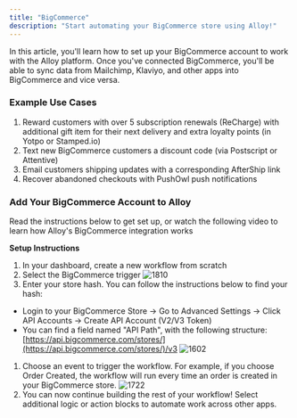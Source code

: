 ```yaml
---
title: "BigCommerce"
description: "Start automating your BigCommerce store using Alloy!"
---
```


In this article, you'll learn how to set up your BigCommerce account to work with the Alloy platform. Once you've connected BigCommerce, you'll be able to sync data from Mailchimp, Klaviyo, and other apps into BigCommerce and vice versa.

### Example Use Cases

1. Reward customers with over 5 subscription renewals (ReCharge) with additional gift item for their next delivery and extra loyalty points (in Yotpo or Stamped.io)
2. Text new BigCommerce customers a discount code (via Postscript or Attentive)
3. Email customers shipping updates with a corresponding AfterShip link
4. Recover abandoned checkouts with PushOwl push notifications

### Add Your BigCommerce Account to Alloy

Read the instructions below to get set up, or watch the following video to learn how Alloy's BigCommerce integration works

**Setup Instructions**

1. In your dashboard, create a new workflow from scratch
2. Select the BigCommerce trigger
![1810](/images/33e07b8-b1.png "b1.png") 
1. Enter your store hash. You can follow the instructions below to find your hash:
* Login to your BigCommerce Store -> Go to Advanced Settings -> Click API Accounts -> Create API Account (V2/V3 Token)
* You can find a field named "API Path", with the following structure:  
[https://api.bigcommerce.com/stores/](https://api.bigcommerce.com/stores/)/v3
![1602](/images/b00afe7-b2.png "b2.png") 
1. Choose an event to trigger the workflow. For example, if you choose Order Created, the workflow will run every time an order is created in your BigCommerce store.
![1722](/images/9c346bd-b3.png "b3.png") 
1. You can now continue building the rest of your workflow! Select additional logic or action blocks to automate work across other apps.
